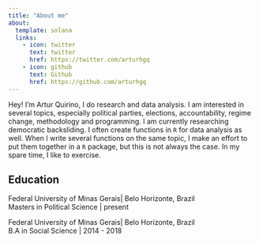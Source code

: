 ```yaml
---
title: "About me"
about:
  template: solana
  links:
    - icon: twitter
      text: twitter
      href: https://twitter.com/arturhgq
    - icon: github
      text: Github
      href: https://github.com/arturhgq
---
```


Hey! I'm Artur Quirino, I do research and data analysis. I am interested in several topics, especially political parties, elections, accountability, regime change, methodology and programming. I am currently researching democratic backsliding. I often create functions in `R` for data analysis as well. When I write several functions on the same topic, I make an effort to put them together in a `R` package, but this is not always the case. In my spare time, I like to exercise.

## Education

Federal University of Minas Gerais| Belo Horizonte, Brazil  
Masters in Political Science | present

Federal University of Minas Gerais| Belo Horizonte, Brazil  
B.A in Social Science | 2014 - 2018